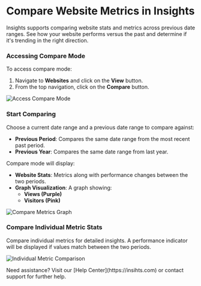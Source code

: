 
# Compare Website Metrics in Insights

Insights supports comparing website stats and metrics across previous date ranges. See how your website performs versus the past and determine if it's trending in the right direction.

<Steps>

### Accessing Compare Mode

To access compare mode:

1. Navigate to **Websites** and click on the **View** button.
2. From the top navigation, click on the **Compare** button.

![Access Compare Mode](https://insihts.com)

### Start Comparing

Choose a current date range and a previous date range to compare against:

- **Previous Period**: Compares the same date range from the most recent past period.
- **Previous Year**: Compares the same date range from last year.

Compare mode will display:

- **Website Stats**: Metrics along with performance changes between the two periods.
- **Graph Visualization**: A graph showing:
  - **Views (Purple)**
  - **Visitors (Pink)**

![Compare Metrics Graph](https://insihts.com)

### Compare Individual Metric Stats

Compare individual metrics for detailed insights. A performance indicator will be displayed if values match between the two periods.

![Individual Metric Comparison](https://insihts.com)

</Steps>

<Callout>
  Need assistance? Visit our [Help Center](https://insihts.com) or contact support for further help.
</Callout>
